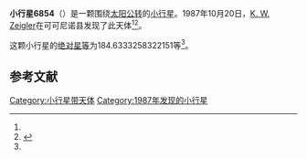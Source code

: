 {{Infobox planet
| bgcolour = #FFFFC0
| name = 6854
| symbol = 
| image = 
| caption = 
| discovery = yes
| discovery_ref = 
| discoverer = [[K._W._Zeigler|K. W. Zeigler]]
| discovery_site = [[可可尼诺县|可可尼诺县]] 
| discovered = 1987年10月20日
| designations = yes
| mp_name = 
| named_after = 
| alt_names = 1987 UG/ 1953 TA3 / 1953 VG3 / 1983 RS
| mp_category = [[主带小行星|主带小行星]]
| orbit_ref = <ref name="a">[http://ssd.jpl.nasa.gov/sbdb.cgi?sstr=6854 6854] {{Wayback|url=http://ssd.jpl.nasa.gov/sbdb.cgi?sstr=6854 |date=20110609211537 }}，小行星數據庫瀏覽器（JPL Small-Body Database Browser）－[[美国国家航空航天局|美国国家航空航天局]]喷气推进实验室</ref>
| epoch = 2456400.5 (2013年4月18日更新)
| aphelion = {{convert|2.94524511249202|AU|km|3|abbr=on|lk=out}}
| perihelion = {{convert|1.902954024054335|AU|km|3|abbr=on}}
| semimajor = {{convert|2.424099568273177|AU|km|3|abbr=on}}
| eccentricity = 0.214985206
| period = 1378.555033 [[日|日]]<br />3.77[[儒略年|儒略年]]
| avg_speed = 
| inclination = 1.828637614840197
| asc_node = 210.0797948037849
| mean_anomaly = 
| arg_peri = 184.6333258322151
| satellites = 
| physical_characteristics = yes
| dimensions = 
| mass = 
| density = 
| surface_grav = 
| escape_velocity = 
| sidereal_day = 
| axial_tilt = 
| pole_ecliptic_lat = 
| pole_ecliptic_lon = 
| albedo = 
| temperatures= 
| temp_name1 = 
| mean_temp_1 = 
| max_temp_1 = 
| temp_name2 = 
| max_temp_2 = 
| spectral_type = 
| abs_magnitude = 184.6333258322151
}}

'''小行星6854'''（{{lang-en|6854}}）是一颗围绕[[太阳|太阳]][[公转|公转]]的[[小行星|小行星]]。1987年10月20日，[[K._W._Zeigler|K. W. Zeigler]]在可可尼诺县发现了此天体<ref name="a" /><ref>{{cite news|title=小行星列表|url=http://cfa-www.harvard.edu/iau/lists/NumberedMPs.txt|accessdate=2013-07-08|newspaper=哈佛大学|archive-date=2008-05-17|archive-url=https://web.archive.org/web/20080517010638/http://cfa-www.harvard.edu/iau/lists/NumberedMPs.txt|dead-url=no}}</ref>。

这颗小行星的[[绝对星等|绝对星等]]为184.6333258322151等<ref name="a" />。

==参考文献==
{{reflist}}
{{Minor Planet Number|[[小行星6853|小行星6853]]|[[小行星6855|小行星6855]]}}

{{小天体}}

[[Category:小行星带天体|Category:小行星带天体]]
[[Category:1987年发现的小行星|Category:1987年发现的小行星]]

{{asteroid-stub}}